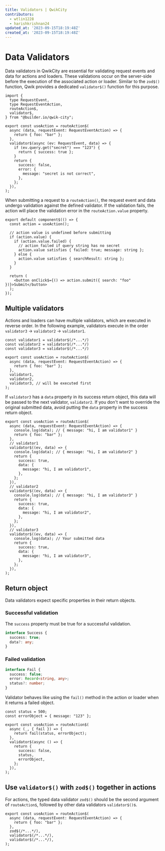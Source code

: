```yaml
---
title: Validators | QwikCity
contributors:
  - wtlin1228
  - harishkrishnan24
updated_at: '2023-09-15T18:19:48Z'
created_at: '2023-09-15T18:19:48Z'
---
```


# Data Validators

Data validators in QwikCity are essential for validating request events and data for actions and loaders. These validations occur on the server-side before the execution of the associated action or loader. Similar to the `zod$()` function, Qwik provides a dedicated `validator$()` function for this purpose.

```tsx {12-22} /validator$/#a
import {
  type RequestEvent,
  type RequestEventAction,
  routeAction$,
  validator$,
} from "@builder.io/qwik-city";

export const useAction = routeAction$(
  async (data, requestEvent: RequestEventAction) => {
    return { foo: "bar" };
  },
  validator$(async (ev: RequestEvent, data) => {
    if (ev.query.get("secret") === "123") {
      return { success: true };
    }
    return {
      success: false,
      error: {
        message: "secret is not correct",
      },
    };
  }),
);
```

When submitting a request to a `routeAction()`, the request event and data undergo validation against the defined validator. If the validation fails, the action will place the validation error in the `routeAction.value` property.

```tsx
export default component$(() => {
  const action = useAction();

  // action value is undefined before submitting
  if (action.value) {
    if (action.value.failed) {
      // action failed if query string has no secret
      action.value satisfies { failed: true; message: string };
    } else {
      action.value satisfies { searchResult: string };
    }
  }

  return (
    <button onClick$={() => action.submit({ search: "foo" })}>Submit</button>
  );
});
```

## Multiple validators

Actions and loaders can have multiple validators, which are executed in reverse order. In the following example, validators execute in the order `validator3` -> `validator2` -> `validator1`.

```tsx {9-11}
const validator1 = validator$(/*...*/)
const validator2 = validator$(/*...*/)
const validator3 = validator$(/*...*/)

export const useAction = routeAction$(
  async (data, requestEvent: RequestEventAction) => {
    return { foo: "bar" };
  },
  validator1,
  validator2,
  validator3, // will be executed first
);
```

If `validator3` has a `data` property in its success return object, this data will be passed to the next validator, `validator2`. If you don't want to override the original submitted data, avoid putting the `data` property in the success return object.

```tsx /message: "hi, I am validator3"/#a /message: "hi, I am validator2"/#b /message: "hi, I am validator1"/#c
export const useAction = routeAction$(
  async (data, requestEvent: RequestEventAction) => {
    console.log(data); // { message: "hi, I am validator1" }
    return { foo: "bar" };
  },
  // validator1
  validator$((ev, data) => {
    console.log(data); // { message: "hi, I am validator2" }
    return {
      success: true,
      data: {
        message: "hi, I am validator1",
      },
    };
  }),
  // validator2
  validator$((ev, data) => {
    console.log(data); // { message: "hi, I am validator3" }
    return {
      success: true,
      data: {
        message: "hi, I am validator2",
      },
    };
  }),
  // validator3
  validator$((ev, data) => {
    console.log(data); // Your submitted data
    return {
      success: true,
      data: {
        message: "hi, I am validator3",
      },
    };
  }),
);
```

## Return object

Data validators expect specific properties in their return objects.

### Successful validation

The `success` property must be true for a successful validation.

```ts
interface Success {
  success: true;
  data?: any;
}
```

### Failed validation

```ts
interface Fail {
  success: false;
  error: Record<string, any>;
  status?: number;
}
```

Validator behaves like using the `fail()` method in the action or loader when it returns a failed object.

```tsx /status/#a /errorObject/#b
const status = 500;
const errorObject = { message: "123" };

export const useAction = routeAction$(
  async (_, { fail }) => {
    return fail(status, errorObject);
  },
  validator$(async () => {
    return {
      success: false,
      status,
      errorObject,
    };
  }),
);
```

## Use `validator$()` with `zod$()` together in actions

For actions, the typed data validator `zod$()` should be the second argument of `routeAction$`, followed by other data validators `validator$()`s.

```tsx {5-7}
export const useAction = routeAction$(
  async (data, requestEvent: RequestEventAction) => {
    return { foo: "bar" };
  },
  zod$(/*...*/),
  validator$(/*...*/),
  validator$(/*...*/),
);
```
